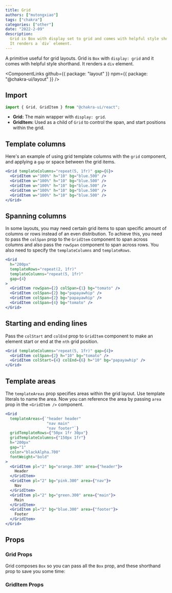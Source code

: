 ```yaml
---
title: Grid
authors: ["mutongxiao"]
tags: ["chakra"]
categories: ["other"]
date: "2022-2-09"
description:
  Grid is Box with display set to grid and comes with helpful style shorthand.
  It renders a `div` element.
---
```


A primitive useful for grid layouts. Grid is `Box` with `display: grid` and it
comes with helpful style shorthand. It renders a `div` element.

<ComponentLinks
  github={{ package: "layout" }}
  npm={{ package: "@chakra-ui/layout" }}
/>



## Import

```js
import { Grid, GridItem } from "@chakra-ui/react";
```

- **Grid:** The main wrapper with `display: grid`.
- **GridItem:** Used as a child of `Grid` to control the span, and start
  positions within the grid.

## Template columns

Here's an example of using grid template columns with the `grid` component, and
applying a `gap` or space between the grid items.

```jsx
<Grid templateColumns="repeat(5, 1fr)" gap={6}>
  <GridItem w="100%" h="10" bg="blue.500" />
  <GridItem w="100%" h="10" bg="blue.500" />
  <GridItem w="100%" h="10" bg="blue.500" />
  <GridItem w="100%" h="10" bg="blue.500" />
  <GridItem w="100%" h="10" bg="blue.500" />
</Grid>
```

## Spanning columns

In some layouts, you may need certain grid items to span specific amount of
columns or rows instead of an even distribution. To achieve this, you need to
pass the `colSpan` prop to the `GridItem` component to span across columns and
also pass the `rowSpan` component to span across rows. You also need to specify
the `templateColumns` and `templateRows`.

```jsx
<Grid
  h="200px"
  templateRows="repeat(2, 1fr)"
  templateColumns="repeat(5, 1fr)"
  gap={4}
>
  <GridItem rowSpan={2} colSpan={1} bg="tomato" />
  <GridItem colSpan={2} bg="papayawhip" />
  <GridItem colSpan={2} bg="papayawhip" />
  <GridItem colSpan={4} bg="tomato" />
</Grid>
```

## Starting and ending lines

Pass the `colStart` and `colEnd` prop to `GridItem` component to make an element
start or end at the `nth` grid position.

```jsx
<Grid templateColumns="repeat(5, 1fr)" gap={4}>
  <GridItem colSpan={2} h="10" bg="tomato" />
  <GridItem colStart={4} colEnd={6} h="10" bg="papayawhip" />
</Grid>
```

## Template areas

The `templateAreas` prop specifies areas within the grid layout. Use template
literals to name the area. Now you can reference the area by passing `area` prop
in the `<GridItem />` component.

```jsx
<Grid
  templateAreas={`"header header"
                  "nav main"
                  "nav footer"`}
  gridTemplateRows={"50px 1fr 30px"}
  gridTemplateColumns={"150px 1fr"}
  h="200px"
  gap="1"
  color="blackAlpha.700"
  fontWeight="bold"
>
  <GridItem pl="2" bg="orange.300" area={"header"}>
    Header
  </GridItem>
  <GridItem pl="2" bg="pink.300" area={"nav"}>
    Nav
  </GridItem>
  <GridItem pl="2" bg="green.300" area={"main"}>
    Main
  </GridItem>
  <GridItem pl="2" bg="blue.300" area={"footer"}>
    Footer
  </GridItem>
</Grid>
```

## Props

### Grid Props

Grid composes `Box` so you can pass all the `Box` prop, and these shorthand prop
to save you some time:

<PropsTable of="Grid" />

### GridItem Props

<PropsTable of="GridItem" />
